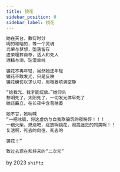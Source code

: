 ```yaml
---
title: 镜花
sidebar_position: 0
sidebar_label: 镜花
---
```


```txt
她在天台，敷衍时分
明的和暗的，等一个灵魂
光荣与梦想，堕落留存
虚荣埋葬自尊，活人和死人
酒精与泪，玷湿单纯

镜花不再年轻，虽然她还年轻
镜花不敢发光，只是反映
镜花模仿以求认可，用喧嚣填满空静

“给我光，我才能绽放。”她仰头
黎明死了，太阳死了，一切发光体早死了
她还矗立，在长夜中含苞枯萎

她不甘，她呐喊
“一把冰镐，将这虚伪与自我欺骗筑的夜粉碎！！！
一根火柴，燃烧吧，绽放啊镜花，照亮迷茫的同类啊！！
复活啊，死去的向往，死去的

镜花！”

致过去现在和将来的“二次元”
```

by 2023 `shiftz`